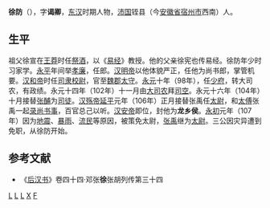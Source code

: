 '''徐防'''（{{bd|？||？||catIdx=X徐}}），字'''谒卿'''，[[东汉|东汉]]时期人物，[[沛国|沛国]]铚县（今[[安徽省|安徽省]][[宿州市|宿州市]]西南）人。
==生平==
祖父徐宣在[[王莽|王莽]]时任[[祭酒|祭酒]]，以《[[易经|易经]]》教授。他的父亲徐宪也传易经。徐防年少时习家学。[[永平|永平]]年间举[[孝廉|孝廉]]，任郎。[[汉明帝|汉明帝]]以他体貌严正，任他为尚书郎，掌管机要。[[汉和帝|汉和帝]]时任[[司隶校尉|司隶校尉]]，官至[[魏郡|魏郡]][[太守|太守]]。[[永元_(东汉)|永元]]十年（98年），任[[少府|少府]]，转大司农，有政绩。永元十四年（102年）十一月由[[大司农|大司农]]拜[[司空|司空]]。永元十六年（104年）十月接替[[张酺|张酺]]为[[司徒|司徒]]。[[汉殇帝|汉殇帝]][[延平_(汉殇帝)|延平]]元年（106年）正月接替张禹任[[太尉|太尉]]，和[[太傅|太傅]]张禹一起[[录尚书事|录尚书事]]，百官总己以听。[[汉安帝|汉安帝]]即位，封他为'''龙乡侯'''。[[永初_(东汉)|永初]]元年（107年）因为[[地震|地震]]、[[暴雨|暴雨]]、[[流民|流民]]等原因，被策免太尉，[[张禹_(东汉)|张禹]]继为[[太尉|太尉]]。三公因灾异遭到免职，从徐防开始。

==参考文献==
*《[[后汉书|后汉书]]》卷四十四·邓张'''徐'''张胡列传第三十四
{{東漢大司空司空}}
{{東漢大司徒司徒}}
{{東漢大司马太尉}}
[[分类:东汉太尉|L]]
[[分类:东汉司徒|L]]
[[分类:东汉司空|L]]
[[分类:宿州人|X]]
[[分类:徐姓|F]]